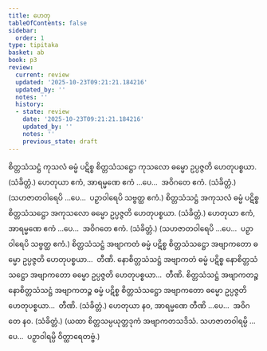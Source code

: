 ```yaml
---
title: ဟေတု
tableOfContents: false
sidebar:
  order: 1
type: tipitaka
basket: ab
book: p3
review:
  current: review
  updated: '2025-10-23T09:21:21.184216'
  updated_by: ''
  notes: ''
  history:
  - state: review
    date: '2025-10-23T09:21:21.184216'
    updated_by: ''
    notes: ''
    previous_state: draft
---
```



<ReviewStatus review={frontmatter.review} showDetails={true} />

<HypothesisAnnotation frontmatter={frontmatter} />

<DynamicBreadcrumb />

<Division number="37" book="p3" e="ch" v="39" p="403">

<Paragraph number="2087" book="p3">
စိတ္တသံသဋ္ဌံ ကုသလံ ဓမ္မံ ပဋိစ္စ စိတ္တသံသဋ္ဌော ကုသလော ဓမ္မော ဥပ္ပဇ္ဇတိ ဟေတုပစ္စယာ. (သံခိတ္တံ.)
</Paragraph>

</Division>
<Division number="38" book="p3" e="ch" v="39" p="403">

<Paragraph number="2088" book="p3">
ဟေတုယာ ဧကံ, အာရမ္မဏေ ဧကံ …ပေ…  အဝိဂတေ ဧကံ. (သံခိတ္တံ.) (သဟဇာတဝါရေပိ …ပေ…  ပဉှာဝါရေပိ သဗ္ဗတ္ထ ဧကံ.)
</Paragraph>

</Division>
<Division number="39" book="p3" e="ch" v="39" p="403">

<Paragraph number="2089" book="p3">
စိတ္တသံသဋ္ဌံ အကုသလံ ဓမ္မံ ပဋိစ္စ စိတ္တသံသဋ္ဌော အကုသလော ဓမ္မော ဥပ္ပဇ္ဇတိ ဟေတုပစ္စယာ. (သံခိတ္တံ.)
</Paragraph>

</Division>
<Division number="40" book="p3" e="ch" v="39" p="403">

<Paragraph number="2090" book="p3">
ဟေတုယာ ဧကံ, အာရမ္မဏေ ဧကံ …ပေ…  အဝိဂတေ ဧကံ. (သံခိတ္တံ.) (သဟဇာတဝါရေပိ …ပေ…  ပဉှာဝါရေပိ သဗ္ဗတ္ထ ဧကံ.)
</Paragraph>

</Division>
<Division number="41" book="p3" e="ch" v="39" p="403">

<Paragraph number="2091" book="p3">
စိတ္တသံသဋ္ဌံ အဗျာကတံ ဓမ္မံ ပဋိစ္စ စိတ္တသံသဋ္ဌော အဗျာကတော ဓမ္မော ဥပ္ပဇ္ဇတိ ဟေတုပစ္စယာ…  တီဏိ.
</Paragraph>

<Paragraph number="2092" book="p3">
နောစိတ္တသံသဋ္ဌံ အဗျာကတံ ဓမ္မံ ပဋိစ္စ နောစိတ္တသံသဋ္ဌော အဗျာကတော ဓမ္မော ဥပ္ပဇ္ဇတိ ဟေတုပစ္စယာ…  တီဏိ.
</Paragraph>

<Paragraph number="2093" book="p3">
စိတ္တသံသဋ္ဌံ အဗျာကတဉ္စ နောစိတ္တသံသဋ္ဌံ အဗျာကတဉ္စ ဓမ္မံ ပဋိစ္စ စိတ္တသံသဋ္ဌော အဗျာကတော ဓမ္မော ဥပ္ပဇ္ဇတိ ဟေတုပစ္စယာ…  တီဏိ. (သံခိတ္တံ.)
</Paragraph>

</Division>
<Division number="42" book="p3" e="ch" v="39" p="403">

<Paragraph number="2094" book="p3">
ဟေတုယာ နဝ, အာရမ္မဏေ တီဏိ …ပေ…  အဝိဂတေ နဝ. (သံခိတ္တံ.)
</Paragraph>

<Paragraph number="2095" book="p3">
(ယထာ စိတ္တသမ္ပယုတ္တဒုကံ အဗျာကတသဒိသံ. သဟဇာတဝါရမ္ပိ …ပေ…  ပဉှာဝါရမ္ပိ ဝိတ္ထာရေတဗ္ဗံ.)
</Paragraph>
</Division>